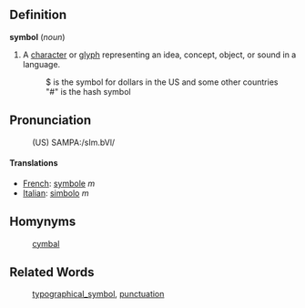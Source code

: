 ==Definition==

<b>symbol</b> (<i>noun</i>)
# A [[character]] or [[glyph]] representing an idea, concept, object, or sound in a language.
#:$ is the symbol for dollars in the US and some other countries
#:"#" is the hash symbol

==Pronunciation==
:(US) SAMPA:/sIm.bVl/

====Translations====
*[[French]]: [[symbole]] ''m''
*[[Italian]]: [[simbolo]] ''m''

==Homynyms==
: [[cymbal]]

==Related Words==
:[[typographical_symbol]], [[punctuation]]